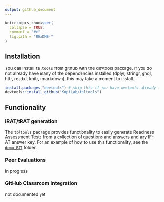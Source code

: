 ```yaml
---
output: github_document
---
```


<!-- README.md is generated from README.Rmd. Please edit that file -->

```r
knitr::opts_chunk$set(
  collapse = TRUE,
  comment = "#>",
  fig.path = "README-"
)
```


## Installation

You can install `tbltools` from github with the devtools package. If you do not already have many of the dependencies installed (dplyr, stringr, ghql, httr, readxl, knitr, rmarkdown), this may take a moment to install.

```r
install.packages("devtools") # skip this if you have devtools already installed
devtools::install_github("KopfLab/tbltools")
```

## Functionality

### iRAT/tRAT generation

The `tbltools` package provides functionality to easily generate Readiness Assessment Tests from a collection of questions and answers and any IF-AT answer key. For an example of how to use this functionality, see the [`demo_RAT`](demo_RAT) folder.

### Peer Evaluations

in progress

### GitHub Classroom integration

not documented yet

